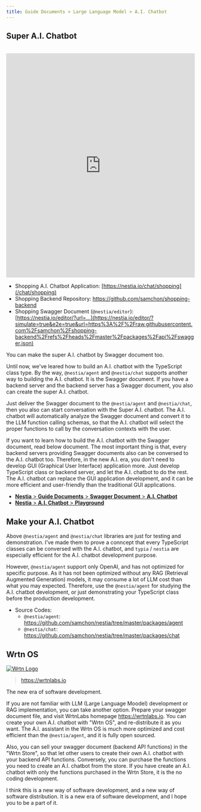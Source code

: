 ```yaml
---
title: Guide Documents > Large Language Model > A.I. Chatbot
---
```


## Super A.I. Chatbot
<br/>
<iframe 
  src="https://www.youtube.com/embed/pdsplQyok8k?si=geL7DH5CWcC8qlz_" 
  title="Shopping A.I. Chatbot built with Typia" 
  width="100%" 
  height="600" 
  frameborder="0" 
  allow="accelerometer; autoplay; clipboard-write; encrypted-media; gyroscope; picture-in-picture; web-share" referrerpolicy="strict-origin-when-cross-origin" 
  allowfullscreen 
/>

  - BBS A.I. Chatbot Application: https://nestia.io/chat/bbs

The above demonstration video shows BBS chatbot built with [`typia.llm.applicationOfValidate`](./application) function.

As you can see, in the BBS A.I. chatbot application, the user can do everything defined in the TypeScript class just by conversation texts. Writing and reading articles, user can do these things just by chatting texts.

Just by delivering the TypeScript class type using [`typia.llm.applicationOfValidate<App, Model>()`](./application) function, Super A.I. chatbot performing the LLM (Large Language Model) function calling is automatically composed. The Super A.I. chatbot will select proper functions defined in the TypeScript class type by analyzing conversation texts with the user. And then Super A.I. chatbot requests the user to write arguments for the selected functions by conversation text, and actually calls the function with the arguments. This is the key concept of the Super A.I. chatbot of `typia` and `nestia` A.I. chatbot.

In other words, every TypeScript classes can be conversed to the A.I. chatbot. In the new A.I. era, you don't need to develop GUI (Graphical User Interface) application more. Just prepare TypeScript class with enough documentations, and let the A.I. chatbot to do the rest. The A.I. chatbot can replace your new GUI application, and it can be more efficient and user-friendly than the traditional GUI applications.




## Application Setup
<Tabs items={['npm', 'pnpm', 'yarn']}>
  <Tabs.Tab>
```bash filename="Terminal"
npm create vite@latest bbs -- --template react-ts
cd bbs

npm install @nestia/agent @nestia/chat @samchon/openapi openai
npx typia setup
npm install -D @ryoppippi/unplugin-typia
```
  </Tabs.Tab>
  <Tabs.Tab>
```bash filename="Terminal"
pnpm create vite@latest bbs -- --template react-ts
cd bbs

pnpm install @nestia/agent @nestia/chat @samchon/openapi openai
pnpm typia setup
pnpm install -D @ryoppippi/unplugin-typia
```
  </Tabs.Tab>
  <Tabs.Tab>
```bash filename="Terminal"
yarn create vite@latest bbs --template react-ts
cd bbs

yarn add @nestia/agent @nestia/chat @samchon/openapi openai
yarn typia setup
yarn add -D @ryoppippi/unplugin-typia
```
  </Tabs.Tab>
</Tabs>

I'll decribe how to setup the A.I. chatbot application within framework of the `vite`.

At first, create a `vite` + `react` + `typescript` project by executing the `npm create vite@latest bbs -- --template react-ts` command. Then, move to the created project directory `bbs`. And then, install `@nestia/chat` and its dependency packages. After that, run the `npx typia setup` command and `npm i -D @ryoppippi/unplugin-typia` to setup the `typia` library with the transformer configuration.

At last, configure `vite.config.ts` file with `@ryoppippi/unplugin-typia` configuration like below. Import `@ryoppippi/unplugin-typia/vite` file and add it to the `plugins` array. Then you can use `typia` in the `vite` frontend development environment.

```typescript filename="vite.config.ts" showLineNumbers {1, 9}
import typia from "@ryoppippi/unplugin-typia/vite";
import react from "@vitejs/plugin-react";
import { defineConfig } from "vite";

export default defineConfig({
  base: "./",
  plugins: [
    react(), 
    typia(),
  ],
});
```

From now on, let's start the A.I. chatbot development.

Create a `NestiaAgent` instance with the OpenAI API key, its model name, and LLM function calling schema composed by the `typia.llm.applicationOfValidate<BbsArticleService, "chatgpt">()` function. And then, render the `NestiaChatApplication` component with the `NestiaAgent` instance.

For reference, when developing the TypeScript controller class, description comments written on each controller method and DTO schema types are very important. They are used for the A.I. chatbot to understand the purpose of the controller method and the characteristics of the DTO schema types.

<Tabs 
  items={[
    <code>BbsChatApplication.tsx</code>,
    <code>BbsArticleService.ts</code>, 
    <code>IBbsArticle.ts</code>, 
  ]}>
  <Tabs.Tab>
```typescript filename="src/BbsChatApplication.tsx" showLineNumbers {23-26, 37}
import { NestiaAgent } from "@nestia/agent";
import { NestiaChatApplication } from "@nestia/chat";
import OpenAI from "openai";
import typia from "typia";

import { BbsArticleService } from "./BbsArticleService";

export const BbsChatApplication = (props: BbsChatApplication.IProps) => {
  const service: BbsArticleService = new BbsArticleService();
  const agent: NestiaAgent = new NestiaAgent({
    provider: {
      type: "chatgpt",
      api: new OpenAI({
        apiKey: props.apiKey,
        dangerouslyAllowBrowser: true,
      }),
      model: props.model ?? "gpt-4o-mini",
    },
    controllers: [
      {
        protocol: "class",
        name: "bbs",
        application: typia.llm.applicationOfValidate<
          BbsArticleService,
          "chatgpt"
        >(),
        execute: async (props) => {
          return (service as any)[props.function.name](props.arguments);
        },
      },
    ],
    config: {
      locale: props.locale,
      timezone: props.timezone,
    },
  });
  return <NestiaChatApplication agent={agent} />;
};
export namespace BbsChatApplication {
  export interface IProps {
    apiKey: string;
    model?: OpenAI.ChatModel;
    locale?: string;
    timezone?: string;
  }
}
```
  </Tabs.Tab>
  <Tabs.Tab>
```typescript filename="src/BbsArticleService.ts" showLineNumbers
import { tags } from "typia";
import { v4 } from "uuid";

import { IBbsArticle } from "./IBbsArticle";

export class BbsArticleService {
  private readonly articles: IBbsArticle[] = [];

  /**
   * Get all articles.
   *
   * List up every articles archived in the BBS DB.
   *
   * @returns List of every articles
   */
  public index(): IBbsArticle[] {
    return this.articles;
  }

  /**
   * Create a new article.
   *
   * Writes a new article and archives it into the DB.
   *
   * @param props Properties of create function
   * @returns Newly created article
   */
  public create(props: {
    /**
     * Information of the article to create
     */
    input: IBbsArticle.ICreate;
  }): IBbsArticle {
    const article: IBbsArticle = {
      id: v4(),
      title: props.input.title,
      body: props.input.body,
      thumbnail: props.input.thumbnail,
      created_at: new Date().toISOString(),
      updated_at: new Date().toISOString(),
    };
    this.articles.push(article);
    return article;
  }

  /**
   * Update an article.
   *
   * Updates an article with new content.
   *
   * @param props Properties of update function
   * @param input New content to update
   */
  public update(props: {
    /**
     * Target article's {@link IBbsArticle.id}.
     */
    id: string & tags.Format<"uuid">;

    /**
     * New content to update.
     */
    input: IBbsArticle.IUpdate;
  }): void {
    const article: IBbsArticle | undefined = this.articles.find(
      (a) => a.id === props.id,
    );
    if (article === undefined)
      throw new Error("Unable to find the matched article.");
    if (props.input.title !== undefined) article.title = props.input.title;
    if (props.input.body !== undefined) article.body = props.input.body;
    if (props.input.thumbnail !== undefined)
      article.thumbnail = props.input.thumbnail;
    article.updated_at = new Date().toISOString();
  }

  /**
   * Erase an article.
   *
   * Erases an article from the DB.
   *
   * @param props Properties of erase function
   */
  public erase(props: {
    /**
     * Target article's {@link IBbsArticle.id}.
     */
    id: string & tags.Format<"uuid">;
  }): void {
    const index: number = this.articles.findIndex((a) => a.id === props.id);
    if (index === -1) throw new Error("Unable to find the matched article.");
    this.articles.splice(index, 1);
  }
}
```
  </Tabs.Tab>
  <Tabs.Tab>
```typescript filename="src/IBbsArticle.ts" showLineNumbers
import { tags } from "typia";

/**
 * Article entity.
 *
 * `IBbsArticle` is an entity representing an article in the BBS (Bulletin Board System).
 */
export interface IBbsArticle extends IBbsArticle.ICreate {
  /**
   * Primary Key.
   */
  id: string & tags.Format<"uuid">;

  /**
   * Creation time of the article.
   */
  created_at: string & tags.Format<"date-time">;

  /**
   * Last updated time of the article.
   */
  updated_at: string & tags.Format<"date-time">;
}
export namespace IBbsArticle {
  /**
   * Information of the article to create.
   */
  export interface ICreate {
    /**
     * Title of the article.
     *
     * Representative title of the article.
     */
    title: string;

    /**
     * Content body.
     *
     * Content body of the article writtn in the markdown format.
     */
    body: string;

    /**
     * Thumbnail image URI.
     *
     * Thumbnail image URI which can represent the article.
     *
     * If configured as `null`, it means that no thumbnail image in the article.
     */
    thumbnail:
      | null
      | (string & tags.Format<"uri"> & tags.ContentMediaType<"image/*">);
  }

  /**
   * Information of the article to update.
   *
   * Only the filled properties will be updated.
   */
  export type IUpdate = Partial<ICreate>;
}

```
  </Tabs.Tab>
</Tabs>




## Backend Development
<br/>
<iframe src="https://www.youtube.com/embed/m47p4iJ90Ms?si=cvgfckN25GJhjLTB" 
        title="Shopping A.I. Chatbot built with Nestia" 
        width="100%" 
        height="600" 
        frameborder="0" 
        allow="accelerometer; autoplay; clipboard-write; encrypted-media; gyroscope; picture-in-picture; web-share" referrerpolicy="strict-origin-when-cross-origin" 
        allowfullscreen></iframe>

- Shopping A.I. Chatbot Application: [https://nestia.io/chat/shopping](/chat/shopping)
- Shopping Backend Repository: https://github.com/samchon/shopping-backend
- Shopping Swagger Document (`@nestia/editor`): [https://nestia.io/editor/?url=...](https://nestia.io/editor/?simulate=true&e2e=true&url=https%3A%2F%2Fraw.githubusercontent.com%2Fsamchon%2Fshopping-backend%2Frefs%2Fheads%2Fmaster%2Fpackages%2Fapi%2Fswagger.json)

You can make the super A.I. chatbot by Swagger document too.

Until now, we've leared how to build an A.I. chatbot with the TypeScript class type. By the way, `@nestia/agent` and `@nestia/chat` supports another way to building the A.I. chatbot. It is the Swagger document. If you have a backend server and the backend server has a Swagger document, you also can create the super A.I. chatbot.

Just deliver the Swagger document to the `@nestia/agent` and `@nestia/chat`, then you also can start conversation with the Super A.I. chatbot. The A.I. chatbot will automatically analyze the Swagger document and convert it to the LLM function calling schemas, so that the A.I. chatbot will select the proper functions to call by the conversation contexts with the user.

If you want to learn how to build the A.I. chatbot with the Swagger document, read below document. The most important thing is that, every backend servers providing Swagger documents also can be conversed to the A.I. chatbot too. Therefore, in the new A.I. era, you don't need to develop GUI (Graphical User Interface) application more. Just develop TypeScript class or backend server, and let the A.I. chatbot to do the rest. The A.I. chatbot can replace the GUI application development, and it can be more efficient and user-friendly than the traditional GUI applications.

  - [**Nestia** > **Guide Documents** > **Swagger Document** > **A.I. Chatbot**](https://nestia.io/docs/swagger/chat)
  - [**Nestia** > **A.I. Chatbot** > **Playground**](https://nestia.io/chat/playground)




## Make your A.I. Chatbot
Above `@nestia/agent` and `@nestia/chat` libraries are just for testing and demonstration. I’ve made them to prove a conncept that every TypeScript classes can be conversed with the A.I. chatbot, and `typia` / `nestia` are especially efficient for the A.I. chatbot development purpose.

However, `@nestia/agent` support only OpenAI, and has not optimized for specific purpose. As it has not been optimized without any RAG (Retrieval Augmented Generation) models, it may consume a lot of LLM cost than what you may expected. Therefore, use the `@nestia/agent` for studying the A.I. chatbot development, or just demonstrating your TypeScript class before the production development.

  - Source Codes:
    - `@nestia/agent`: https://github.com/samchon/nestia/tree/master/packages/agent
    - `@nestia/chat`: https://github.com/samchon/nestia/tree/master/packages/chat




## Wrtn OS
[![Wrtn Logo](/images/sponsors/wrtn-logo.png)](https://wrtnlabs.io)

> https://wrtnlabs.io

The new era of software development.

If you are not familiar with LLM (Large Language Moodel) development or RAG implementation, you can take another option. Prepare your swagger document file, and visit WrtnLabs homepage https://wrtnlabs.io. You can create your own A.I. chatbot with "Wrtn OS", and re-distribute it as you want. The A.I. assistant in the Wrtn OS is much more optimized and cost efficient than the `@nestia/agent`, and it is fully open sourced.

Also, you can sell your swagger document (backend API functions) in the "Wrtn Store", so that let other users to create their own A.I. chatbot with your backend API functions. Conversely, you can purchase the functions you need to create an A.I. chatbot from the store. If you have create an A.I. chatbot with only the functions purchased in the Wrtn Store, it is the no coding development.

I think this is a new way of software development, and a new way of software distribution. It is a new era of software development, and I hope you to be a part of it.